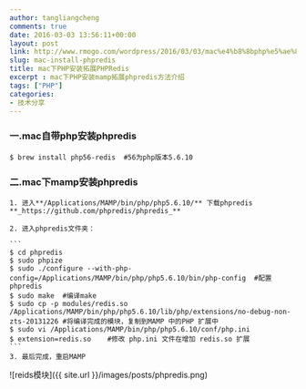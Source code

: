 ```yaml
---
author: tangliangcheng
comments: true
date: 2016-03-03 13:56:11+00:00
layout: post
link: http://www.rmogo.com/wordpress/2016/03/03/mac%e4%b8%8bphp%e5%ae%89%e8%a3%85%e6%8b%93%e5%b1%95phpreids/
slug: mac-install-phpredis
title: mac下PHP安装拓展PHPRedis
excerpt : mac下PHP安装mamp拓展phpredis方法介绍
tags: ["PHP"]
categories:
- 技术分享
---
```


### 一.mac自带php安装phpredis

```
$ brew install php56-redis  #56为php版本5.6.10
```

### 二.mac下mamp安装phpredis

    1. 进入**/Applications/MAMP/bin/php/php5.6.10/** 下载phpredis **_https://github.com/phpredis/phpredis_**

    2. 进入phpredis文件夹：

    ```
    $ cd phpredis
    $ sudo phpize
    $ sudo ./configure --with-php-config=/Applications/MAMP/bin/php/php5.6.10/bin/php-config  #配置phpredis
    $ sudo make  #编译make
    $ sudo cp -p modules/redis.so /Applications/MAMP/bin/php/php5.6.10/lib/php/extensions/no-debug-non-zts-20131226 #将编译完成的模块，复制到MAMP 中的PHP 扩展中
    $ sudo vi /Applications/MAMP/bin/php/php5.6.10/conf/php.ini
    $ extension=redis.so    #修改 php.ini 文件在增加 redis.so 扩展
    ```
    3. 最后完成，重启MAMP

![reids模块]({{ site.url }}/images/posts/phpredis.png)
